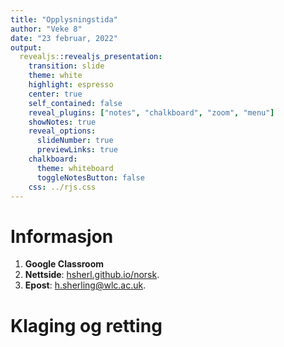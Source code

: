 ```yaml
---
title: "Opplysningstida"
author: "Veke 8"
date: "23 februar, 2022"
output: 
  revealjs::revealjs_presentation:
    transition: slide
    theme: white
    highlight: espresso
    center: true
    self_contained: false
    reveal_plugins: ["notes", "chalkboard", "zoom", "menu"]
    showNotes: true
    reveal_options:
      slideNumber: true
      previewLinks: true
    chalkboard:
      theme: whiteboard
      toggleNotesButton: false
    css: ../rjs.css
---
```


# Informasjon

1. **Google Classroom**
2. **Nettside**: [hsherl.github.io/norsk](https://hsherl.github.io/norsk). 
3. **Epost**: [h.sherling@wlc.ac.uk](mailto:h.sherling@wlc.ac.uk). 

# Klaging og retting
